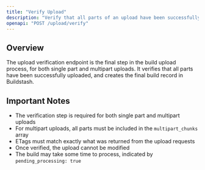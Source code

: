```yaml
---
title: "Verify Upload"
description: "Verify that all parts of an upload have been successfully uploaded and complete the build creation process"
openapi: "POST /upload/verify"
---
```


## Overview

The upload verification endpoint is the final step in the build upload process, for both single part and multipart uploads. It verifies that all parts have been successfully uploaded, and creates the final build record in Buildstash.

## Important Notes

- The verification step is required for both single part and multipart uploads
- For multipart uploads, all parts must be included in the `multipart_chunks` array
- ETags must match exactly what was returned from the upload requests
- Once verified, the upload cannot be modified
- The build may take some time to process, indicated by `pending_processing: true` 